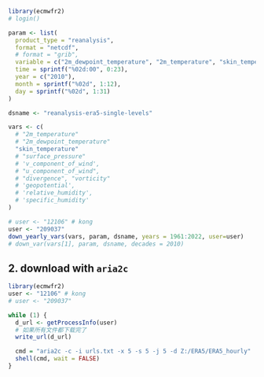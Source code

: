 ```r
library(ecmwfr2)
# login()
```

```r
param <- list(
  product_type = "reanalysis",
  format = "netcdf",
  # format = "grib",
  variable = c("2m_dewpoint_temperature", "2m_temperature", "skin_temperature"),
  time = sprintf("%02d:00", 0:23),
  year = c("2010"),
  month = sprintf("%02d", 1:12),
  day = sprintf("%02d", 1:31)
)

dsname <- "reanalysis-era5-single-levels"

vars <- c(
  # "2m_temperature"
  # "2m_dewpoint_temperature"
  "skin_temperature"
  # "surface_pressure"
  # 'v_component_of_wind',
  # "u_component_of_wind",
  # "divergence", "vorticity"
  # 'geopotential',
  # 'relative_humidity',
  # 'specific_humidity'
)

# user <- "12106" # kong
user <- "209037"
down_yearly_vars(vars, param, dsname, years = 1961:2022, user=user)
# down_var(vars[1], param, dsname, decades = 2010)
```

## 2. download with `aria2c`

```r
library(ecmwfr2)
user <- "12106" # kong
# user <- "209037"

while (1) {
  d_url <- getProcessInfo(user)
  # 如果所有文件都下载完了
  write_url(d_url)

  cmd = "aria2c -c -i urls.txt -x 5 -s 5 -j 5 -d Z:/ERA5/ERA5_hourly"  
  shell(cmd, wait = FALSE)
}
```
